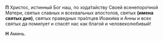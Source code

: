 **П** Христос, истинный Бог наш, по хода́тайству Своей всенепоро́чной Матери, святых славных и всехвальных апостолов, святых **(имена святых дня)**, святых праведных пра́отцев Иоаки́ма и Анны и всех святых да помилует и спасёт нас как благой и человеколюбивый!

**Н** Аминь.
